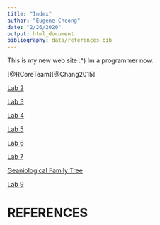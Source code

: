 ```yaml
---
title: "Index"
author: "Eugene Cheong"
date: "2/26/2020"
output: html_document
bibliography: data/references.bib
---
```



This is my new web site :^) Im a programmer now. 

[@RCoreTeam][@Chang2015]

[Lab 2](lab2_eccm.html) 

[Lab 3](lab3_eccm.html)

[Lab 4](lab4_eccm.html)

[Lab 5](lab5_eccm.html)

[Lab 6](lab6_eccm.html)

[Lab 7](lab7_eccm.html)

[Geaniological Family Tree](Genealogical-Family-Tree.html)

[Lab 9](lab9_eccm.html)

# REFERENCES